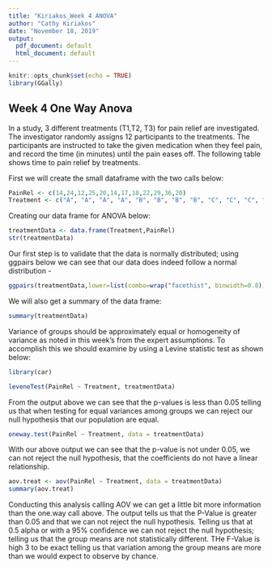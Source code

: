---
title: "Kiriakos_Week 4 ANOVA"
author: "Cathy Kiriakos"
date: "November 18, 2019"
output:
  pdf_document: default
  html_document: default
---

```{r setup, include=FALSE}
knitr::opts_chunk$set(echo = TRUE)
library(GGally)
```

## Week 4 One Way Anova 
In a study, 3 different treatments (T1,T2, T3) for pain relief are investigated. The investigator randomly assigns 12 participants to the treatments. The participants are instructed to take the given medication when they feel pain, and record the time (in minutes) until the pain eases off. The following table shows time to pain relief by treatments.

First we will create the small dataframe with the two calls below: 
```{r, createDataFrame}
PainRel <- c(14,24,12,25,20,14,17,18,22,29,36,20)
Treatment <- c("A", "A", "A", "A", "B", "B", "B", "B", "C", "C", "C", "C")
```
Creating our data frame for ANOVA below: 
```{r}
treatmentData <- data.frame(Treatment,PainRel)
str(treatmentData)
```
Our first step is to validate that the data is normally distributed; using ggpairs below we can see that our data does indeed follow a normal distribution - 
```{r, analysisGGpairs}
ggpairs(treatmentData,lower=list(combo=wrap("facethist", binwidth=0.8)))
```
We will also get a summary of the data frame: 
```{r, summary}
summary(treatmentData)
```

Variance of groups should be approximately equal or homogeneity of variance as noted in this week's from the expert assumptions.  To accomplish this we should examine by using a Levine statistic test as shown below: 
```{r}
library(car)
``` 

```{r,levene}
leveneTest(PainRel ~ Treatment, treatmentData)
```
From the output above we can see that the p-values is less than 0.05 telling us that when testing for equal variances among groups we can reject our null hypothesis that our population are equal.
```{r,ANOVA}
oneway.test(PainRel ~ Treatment, data = treatmentData)
```
With our above output we can see that the p-value is not under 0.05, we can not reject the null hypothesis, that the coefficients do not have a linear relationship.  

```{r, aov}
aov.treat <- aov(PainRel ~ Treatment, data = treatmentData)
summary(aov.treat)
```
Conducting this analysis calling AOV we can get a little bit more information than the one.way call above.  The output tells us that the P-Value is greater than 0.05 and that we can not reject the null hypothesis. Telling us that at 0.5 alpha or with a 95% confidence we can not reject the null hypothesis; telling us that the group means are not statistically different.  THe F-Value is high 3 to be exact telling us that variation among the group means are more than we would expect to observe by chance. 
